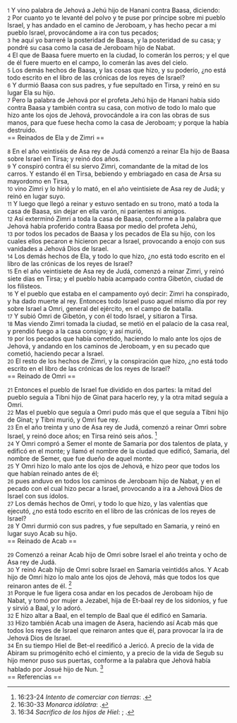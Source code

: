 {{anchor|1}} <small>1</small> Y vino palabra de Jehová a Jehú hijo de Hanani contra Baasa, diciendo:<br>
{{anchor|2}} <small>2</small> Por cuanto yo te levanté del polvo y te puse por príncipe sobre mi pueblo Israel, y has andado en el camino de Jeroboam, y has hecho pecar a mi pueblo Israel, provocándome a ira con tus pecados;<br>
{{anchor|3}} <small>3</small> he aquí yo barreré la posteridad de Baasa, y la posteridad de su casa; y pondré su casa como la casa de Jeroboam hijo de Nabat.<br>
{{anchor|4}} <small>4</small> El que de Baasa fuere muerto en la ciudad, lo comerán los perros; y el que de él fuere muerto en el campo, lo comerán las aves del cielo.<br>
{{anchor|5}} <small>5</small> Los demás hechos de Baasa, y las cosas que hizo, y su poderío, ¿no está todo escrito en el libro de las crónicas de los reyes de Israel?<br>
{{anchor|6}} <small>6</small> Y durmió Baasa con sus padres, y fue sepultado en Tirsa, y reinó en su lugar Ela su hijo.<br>
{{anchor|7}} <small>7</small> Pero la palabra de Jehová por el profeta Jehú hijo de Hanani había sido contra Baasa y también contra su casa, con motivo de todo lo malo que hizo ante los ojos de Jehová, provocándole a ira con las obras de sus manos, para que fuese hecha como la casa de Jeroboam; y porque la había destruido.<br>
== Reinados de Ela y de Zimri ==

{{anchor|8}} <small>8</small> En el año veintiséis de Asa rey de Judá comenzó a reinar Ela hijo de Baasa sobre Israel en Tirsa; y reinó dos años.<br>
{{anchor|9}} <small>9</small> Y conspiró contra él su siervo Zimri, comandante de la mitad de los carros. Y estando él en Tirsa, bebiendo y embriagado en casa de Arsa su mayordomo en Tirsa,<br>
{{anchor|10}} <small>10</small> vino Zimri y lo hirió y lo mató, en el año veintisiete de Asa rey de Judá; y reinó en lugar suyo.<br>
{{anchor|11}} <small>11</small> Y luego que llegó a reinar y estuvo sentado en su trono, mató a toda la casa de Baasa, sin dejar en ella varón, ni parientes ni amigos.<br>
{{anchor|12}} <small>12</small> Así exterminó Zimri a toda la casa de Baasa, conforme a la palabra que Jehová había proferido contra Baasa por medio del profeta Jehú,<br>
{{anchor|13}} <small>13</small> por todos los pecados de Baasa y los pecados de Ela su hijo, con los cuales ellos pecaron e hicieron pecar a Israel, provocando a enojo con sus vanidades a Jehová Dios de Israel.<br>
{{anchor|14}} <small>14</small> Los demás hechos de Ela, y todo lo que hizo, ¿no está todo escrito en el libro de las crónicas de los reyes de Israel?<br>
{{anchor|15}} <small>15</small> En el año veintisiete de Asa rey de Judá, comenzó a reinar Zimri, y reinó siete días en Tirsa; y el pueblo había acampado contra Gibetón, ciudad de los filisteos.<br>
{{anchor|16}} <small>16</small> Y el pueblo que estaba en el campamento oyó decir: Zimri ha conspirado, y ha dado muerte al rey. Entonces todo Israel puso aquel mismo día por rey sobre Israel a Omri, general del ejército, en el campo de batalla.<br>
{{anchor|17}} <small>17</small> Y subió Omri de Gibetón, y con él todo Israel, y sitiaron a Tirsa.<br>
{{anchor|18}} <small>18</small> Mas viendo Zimri tomada la ciudad, se metió en el palacio de la casa real, y prendió fuego a la casa consigo; y así murió,<br>
{{anchor|19}} <small>19</small> por los pecados que había cometido, haciendo lo malo ante los ojos de Jehová, y andando en los caminos de Jeroboam, y en su pecado que cometió, haciendo pecar a Israel.<br>
{{anchor|20}} <small>20</small> El resto de los hechos de Zimri, y la conspiración que hizo, ¿no está todo escrito en el libro de las crónicas de los reyes de Israel?<br>
== Reinado de Omri ==

{{anchor|21}} <small>21</small> Entonces el pueblo de Israel fue dividido en dos partes: la mitad del pueblo seguía a Tibni hijo de Ginat para hacerlo rey, y la otra mitad seguía a Omri.<br>
{{anchor|22}} <small>22</small> Mas el pueblo que seguía a Omri pudo más que el que seguía a Tibni hijo de Ginat; y Tibni murió, y Omri fue rey.<br>
{{anchor|23}} <small>23</small> En el año treinta y uno de Asa rey de Judá, comenzó a reinar Omri sobre Israel, y reinó doce años; en Tirsa reinó seis años. <ref>16:23-24 ''Intento de comerciar con tierras'': {{lib|LU|97|9|18}}.</ref><br>
{{anchor|24}} <small>24</small> Y Omri compró a Semer el monte de Samaria por dos talentos de plata,  y edificó en el monte; y llamó el nombre de la ciudad que edificó, Samaria, del nombre de Semer, que fue dueño de aquel monte.<br>
{{anchor|25}} <small>25</small> Y Omri hizo lo malo ante los ojos de Jehová, e hizo peor que todos los que habían reinado antes de él;<br>
{{anchor|26}} <small>26</small> pues anduvo en todos los caminos de Jeroboam hijo de Nabat, y en el pecado con el cual hizo pecar a Israel, provocando a ira a Jehová Dios de Israel con sus ídolos.<br>
{{anchor|27}} <small>27</small> Los demás hechos de Omri, y todo lo que hizo, y las valentías que ejecutó, ¿no está todo escrito en el libro de las crónicas de los reyes de Israel?<br>
{{anchor|28}} <small>28</small> Y Omri durmió con sus padres, y fue sepultado en Samaria, y reinó en lugar suyo Acab su hijo.<br>
== Reinado de Acab ==

{{anchor|29}} <small>29</small> Comenzó a reinar Acab hijo de Omri sobre Israel el año treinta y ocho de Asa rey de Judá.<br>
{{anchor|30}} <small>30</small> Y reinó Acab hijo de Omri sobre Israel en Samaria veintidós años. Y Acab hijo de Omri hizo lo malo ante los ojos de Jehová, más que todos los que reinaron antes de él. <ref>16:30-33 ''Monarca idólatra'': {{lib|LU|97|2|1}}.</ref><br>
{{anchor|31}} <small>31</small> Porque le fue ligera cosa andar en los pecados de Jeroboam hijo de Nabat, y tomó por mujer a Jezabel, hija de Et-baal rey de los sidonios, y fue y sirvió a Baal, y lo adoró.<br>
{{anchor|32}} <small>32</small> E hizo altar a Baal, en el templo de Baal que él edificó en Samaria.<br>
{{anchor|33}} <small>33</small> Hizo también Acab una imagen de Asera, haciendo así Acab más que todos los reyes de Israel que reinaron antes que él, para provocar la ira de Jehová Dios de Israel.<br>
{{anchor|34}} <small>34</small> En su tiempo Hiel de Bet-el reedificó a Jericó. A precio de la vida de Abiram su primogénito echó el cimiento, y a precio de la vida de Segub su hijo menor puso sus puertas, conforme a la palabra que Jehová había hablado por Josué hijo de Nun. <ref>16:34 ''Sacrifico de los hijos de Hiel'': {{lib|LU|89|6|6}}; {{lib|LU|89|6|6}}.</ref><br>
== Referencias ==

<references />
